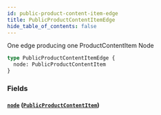 ```yaml
---
id: public-product-content-item-edge
title: PublicProductContentItemEdge
hide_table_of_contents: false
---
```



One edge producing one ProductContentItem Node

```graphql
type PublicProductContentItemEdge {
  node: PublicProductContentItem
}
```


### Fields

#### [`node`](#) ([`PublicProductContentItem`](/developers/demandhq-apis/storefront-api/graphql/reference/objects/public-product-content-item))







